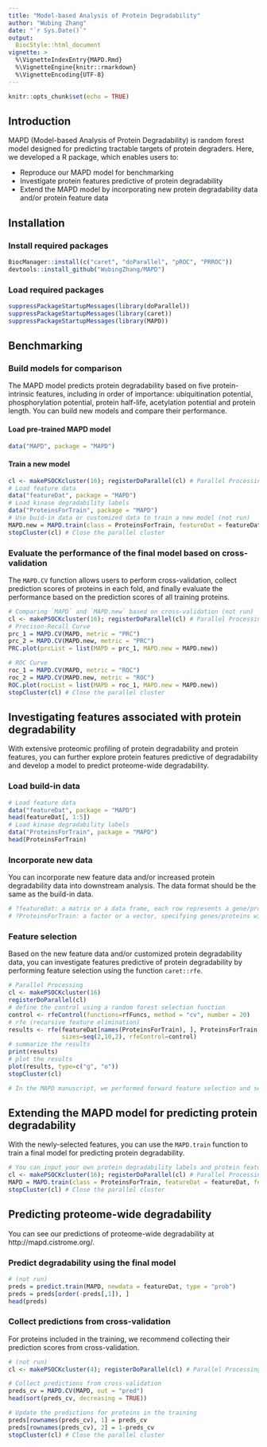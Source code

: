 ```yaml
---
title: "Model-based Analysis of Protein Degradability"
author: "Wubing Zhang"
date: "`r Sys.Date()`"
output: 
  BiocStyle::html_document
vignette: >
  %\VignetteIndexEntry{MAPD.Rmd}
  %\VignetteEngine{knitr::rmarkdown}
  %\VignetteEncoding{UTF-8}
---
```



```r
knitr::opts_chunk$set(echo = TRUE)
```

## Introduction
MAPD (Model-based Analysis of Protein Degradability) is random forest model designed for predicting tractable targets of protein degraders. Here, we developed a R package, which enables users to:

* Reproduce our MAPD model for benchmarking
* Investigate protein features predictive of protein degradability
* Extend the MAPD model by incorporating new protein degradability data and/or protein feature data

## Installation  
### Install required packages
```r
BiocManager::install(c("caret", "doParallel", "pROC", "PRROC"))
devtools::install_github("WubingZhang/MAPD")
```

### Load required packages
```r
suppressPackageStartupMessages(library(doParallel))
suppressPackageStartupMessages(library(caret))
suppressPackageStartupMessages(library(MAPD))
```


## Benchmarking
### Build models for comparison
The MAPD model predicts protein degradability based on five protein-intrinsic features, including in order of importance: ubiquitination potential, phosphorylation potential, protein half-life, acetylation potential and protein length. You can build new models and compare their performance.

#### Load pre-trained MAPD model
```r
data("MAPD", package = "MAPD")
```

#### Train a new model
```r
cl <- makePSOCKcluster(16); registerDoParallel(cl) # Parallel Processing
# Load feature data
data("featureDat", package = "MAPD")
# Load kinase degradability labels
data("ProteinsForTrain", package = "MAPD")
# Use buid-in data or customized data to train a new model (not run)
MAPD.new = MAPD.train(class = ProteinsForTrain, featureDat = featureDat, features = results$optVariables)
stopCluster(cl) # Close the parallel cluster 
```

### Evaluate the performance of the final model based on cross-validation
The `MAPD.CV` function allows users to perform cross-validation, collect prediction scores of proteins in each fold, and finally evaluate the performance based on the prediction scores of all training proteins.
```r
# Comparing `MAPD` and `MAPD.new` based on cross-validation (not run)
cl <- makePSOCKcluster(16); registerDoParallel(cl) # Parallel Processing
# Precison-Recall Curve
prc_1 = MAPD.CV(MAPD, metric = "PRC") 
prc_2 = MAPD.CV(MAPD.new, metric = "PRC")
PRC.plot(prcList = list(MAPD = prc_1, MAPD.new = MAPD.new))

# ROC Curve
roc_1 = MAPD.CV(MAPD, metric = "ROC")
roc_2 = MAPD.CV(MAPD.new, metric = "ROC")
ROC.plot(rocList = list(MAPD = roc_1, MAPD.new = MAPD.new))
stopCluster(cl) # Close the parallel cluster 
```

## Investigating features associated with protein degradability
With extensive proteomic profiling of protein degradability and protein features, you can further explore protein features predictive of degradability and develop a model to predict proteome-wide degradability.

### Load build-in data
```r
# Load feature data
data("featureDat", package = "MAPD")
head(featureDat[, 1:5])
# Load kinase degradability labels
data("ProteinsForTrain", package = "MAPD")
head(ProteinsForTrain)
```

### Incorporate new data
You can incorporate new feature data and/or increased protein degradability data into downstream analysis. The data format should be the same as the build-in data.
```r
# ?featureDat: a matrix or a data frame, each row represents a gene/protein, each column represents a feature.
# ?ProteinsForTrain: a factor or a vector, specifying genes/proteins with high or low degradability for training the model. The names of the `ProteinsForTrain`  match the row names of `featureDat`.
```

### Feature selection
Based on the new feature data and/or customized protein degradability data, you can investigate features predictive of protein degradability by performing feature selection using the function `caret::rfe`.

```r
# Parallel Processing
cl <- makePSOCKcluster(16)
registerDoParallel(cl)
# define the control using a random forest selection function
control <- rfeControl(functions=rfFuncs, method = "cv", number = 20)
# rfe (recursive feature elimination) 
results <- rfe(featureDat[names(ProteinsForTrain), ], ProteinsForTrain,
               sizes=seq(2,10,2), rfeControl=control)
# summarize the results
print(results)
# plot the results
plot(results, type=c("g", "o"))
stopCluster(cl)

# In the MAPD manuscript, we performed forward feature selection and seleted five important features for predicting degradability, including Ubiquitination_2, Phosphorylation_2, Acetylation_1, Length, Zecha2018_Hela_Halflife. 
```

## Extending the MAPD model for predicting protein degradability
With the newly-selected features, you can use the `MAPD.train` function to train a final model for predicting protein degradability.
```r
# You can input your own protein degradability labels and protein feature data to train a new model (not run)
cl <- makePSOCKcluster(16); registerDoParallel(cl) # Parallel Processing
MAPD = MAPD.train(class = ProteinsForTrain, featureDat = featureDat, features = results$optVariables)
stopCluster(cl) # Close the parallel cluster 
```

## Predicting proteome-wide degradability
You can see our predictions of proteome-wide degradability at http://mapd.cistrome.org/.

### Predict degradability using the final model
```r
# (not run)
preds = predict.train(MAPD, newdata = featureDat, type = "prob")
preds = preds[order(-preds[,1]), ]
head(preds)
```

### Collect predictions from cross-validation
For proteins included in the training, we recommend collecting their prediction scores from cross-validation.
```r
# (not run)
cl <- makePSOCKcluster(4); registerDoParallel(cl) # Parallel Processing

# Collect predictions from cross-validation
preds_cv = MAPD.CV(MAPD, out = "pred")
head(sort(preds_cv, decreasing = TRUE))

# Update the predictions for proteins in the training
preds[rownames(preds_cv), 1] = preds_cv
preds[rownames(preds_cv), 2] = 1-preds_cv
stopCluster(cl) # Close the parallel cluster 
```
